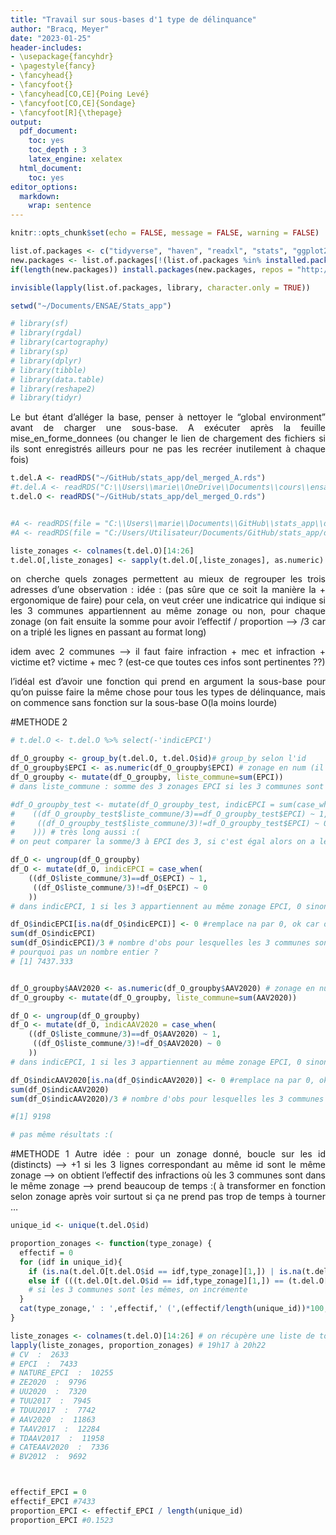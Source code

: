 ```yaml
---
title: "Travail sur sous-bases d'1 type de délinquance"
author: "Bracq, Meyer"
date: "2023-01-25"
header-includes:
- \usepackage{fancyhdr}
- \pagestyle{fancy}
- \fancyhead{}
- \fancyfoot{}
- \fancyhead[CO,CE]{Poing Levé}
- \fancyfoot[CO,CE]{Sondage}
- \fancyfoot[R]{\thepage}
output:
  pdf_document:
    toc: yes
    toc_depth : 3
    latex_engine: xelatex
  html_document:
    toc: yes
editor_options: 
  markdown: 
    wrap: sentence
---
```


```{=html}
<style>
body {
text-align: justify}
</style>
```

```r
knitr::opts_chunk$set(echo = FALSE, message = FALSE, warning = FALSE)

```

```r
list.of.packages <- c("tidyverse", "haven", "readxl", "stats", "ggplot2", "ggcorrplot", "data.table", "dplyr", "corrplot", "stargazer", "Hmisc",'cartography','sf','rgdal','sp')
new.packages <- list.of.packages[!(list.of.packages %in% installed.packages()[,"Package"])]
if(length(new.packages)) install.packages(new.packages, repos = "http://cran.us.r-project.org")

invisible(lapply(list.of.packages, library, character.only = TRUE))

setwd("~/Documents/ENSAE/Stats_app")
```


```r
# library(sf)
# library(rgdal)
# library(cartography)
# library(sp)
# library(dplyr)
# library(tibble)
# library(data.table)
# library(reshape2)
# library(tidyr)
```

Le but étant d'alléger la base, penser à nettoyer le "global environment" avant de charger une sous-base. A exécuter après la feuille mise_en_forme_donnees (ou changer le lien de chargement des fichiers si ils sont enregistrés ailleurs pour ne pas les recréer inutilement à chaque fois)

```r
t.del.A <- readRDS("~/GitHub/stats_app/del_merged_A.rds")
#t.del.A <- readRDS("C:\\Users\\marie\\OneDrive\\Documents\\cours\\ensae\\stat app\\sous df\\del_merged_A.rds")
t.del.O <- readRDS("~/GitHub/stats_app/del_merged_O.rds")


#A <- readRDS(file = "C:\\Users\\marie\\Documents\\GitHub\\stats_app\\del_merged_A.rds")
#A <- readRDS(file = "C:/Users/Utilisateur/Documents/GitHub/stats_app/del_merged_A.rds")#clem
```

```r

liste_zonages <- colnames(t.del.O)[14:26]
t.del.O[,liste_zonages] <- sapply(t.del.O[,liste_zonages], as.numeric)

```

on cherche quels zonages permettent au mieux de regrouper les trois adresses d'une observation :
idée : (pas sûre que ce soit la manière la + ergonomique de faire)
pour cela, on veut créer une indicatrice qui indique si les 3 communes appartiennent au même zonage ou non, pour chaque zonage
(on fait ensuite la somme pour avoir l'effectif / proportion --> /3 car on a triplé les lignes en passant au format long)

idem avec 2 communes --> il faut faire infraction + mec et infraction + victime et? victime + mec ? (est-ce que toutes ces infos sont pertinentes ??)

l'idéal est d'avoir une fonction qui prend en argument la sous-base pour qu'on puisse faire la même chose pour tous les types de délinquance, mais on commence sans fonction sur la sous-base O(la moins lourde)

#METHODE 2
```r

# t.del.O <- t.del.O %>% select(-'indicEPCI')

df_O_groupby <- group_by(t.del.O, t.del.O$id)# group_by selon l'id
df_O_groupby$EPCI <- as.numeric(df_O_groupby$EPCI) # zonage en num (il faut tous les changer après)
df_O_groupby <- mutate(df_O_groupby, liste_commune=sum(EPCI)) 
# dans liste_commune : somme des 3 zonages EPCI si les 3 communes sont renseignées, NA si une commune manquante

#df_O_groupby_test <- mutate(df_O_groupby_test, indicEPCI = sum(case_when(
#    ((df_O_groupby_test$liste_commune/3)==df_O_groupby_test$EPCI) ~ 1,
#     ((df_O_groupby_test$liste_commune/3)!=df_O_groupby_test$EPCI) ~ 0
#    ))) # très long aussi :(
# on peut comparer la somme/3 à EPCI des 3, si c'est égal alors on a le même sur les 3 --> indic = 1, sinon ils sont différents --> indic=0:

df_O <- ungroup(df_O_groupby)
df_O <- mutate(df_O, indicEPCI = case_when(
    ((df_O$liste_commune/3)==df_O$EPCI) ~ 1,
     ((df_O$liste_commune/3)!=df_O$EPCI) ~ 0
    ))
# dans indicEPCI, 1 si les 3 appartiennent au même zonage EPCI, 0 sinon

df_O$indicEPCI[is.na(df_O$indicEPCI)] <- 0 #remplace na par 0, ok car on fait la somme
sum(df_O$indicEPCI)
sum(df_O$indicEPCI)/3 # nombre d'obs pour lesquelles les 3 communes sont dans le même zonage EPCI
# pourquoi pas un nombre entier ?
# [1] 7437.333



```


```r

df_O_groupby$AAV2020 <- as.numeric(df_O_groupby$AAV2020) # zonage en num (il faut tous les changer après)
df_O_groupby <- mutate(df_O_groupby, liste_commune=sum(AAV2020)) 

df_O <- ungroup(df_O_groupby)
df_O <- mutate(df_O, indicAAV2020 = case_when(
    ((df_O$liste_commune/3)==df_O$AAV2020) ~ 1,
     ((df_O$liste_commune/3)!=df_O$AAV2020) ~ 0
    ))
# dans indicEPCI, 1 si les 3 appartiennent au même zonage EPCI, 0 sinon

df_O$indicAAV2020[is.na(df_O$indicAAV2020)] <- 0 #remplace na par 0, ok car on fait la somme
sum(df_O$indicAAV2020)
sum(df_O$indicAAV2020)/3 # nombre d'obs pour lesquelles les 3 communes sont dans le même zonage EPCI

#[1] 9198

# pas même résultats :(
```


#METHODE 1
Autre idée : pour un zonage donné, boucle sur les id (distincts) --> +1 si les 3 lignes correspondant au même id sont le même zonage --> on obtient l'effectif des infractions où les 3 communes sont dans le même zonage
--> prend beaucoup de temps :(
à transformer en fonction selon zonage après
voir surtout si ça ne prend pas trop de temps à tourner ...
```r
unique_id <- unique(t.del.O$id)

proportion_zonages <- function(type_zonage) {
  effectif = 0
  for (idf in unique_id){
    if (is.na(t.del.O[t.del.O$id == idf,type_zonage][1,]) | is.na(t.del.O[t.del.O$id == idf,type_zonage][2,]) | is.na(t.del.O[t.del.O$id == idf,type_zonage][3,])) effectif = effectif #cas où les 3 communes ne sont pas renseignées
    else if (((t.del.O[t.del.O$id == idf,type_zonage][1,]) == (t.del.O[t.del.O$id == idf,type_zonage][2,])) & ((t.del.O[t.del.O$id == idf,type_zonage][1,] == t.del.O[t.del.O$id == idf,type_zonage][3,])))  effectif = effectif+1
    # si les 3 communes sont les mêmes, on incrémente 
  }
  cat(type_zonage,' : ',effectif,' (',(effectif/length(unique_id))*100,'%)\n')
}

liste_zonages <- colnames(t.del.O)[14:26] # on récupère une liste de tous les types de zonages (colonne arrondissement à la fin)
lapply(liste_zonages, proportion_zonages) # 19h17 à 20h22
# CV  :  2633
# EPCI  :  7433
# NATURE_EPCI  :  10255
# ZE2020  :  9796
# UU2020  :  7320
# TUU2017  :  7945
# TDUU2017  :  7742
# AAV2020  :  11863
# TAAV2017  :  12284
# TDAAV2017  :  11958
# CATEAAV2020  :  7336
# BV2012  :  9692



effectif_EPCI = 0
effectif_EPCI #7433
proportion_EPCI <- effectif_EPCI / length(unique_id)
proportion_EPCI #0.1523

```






